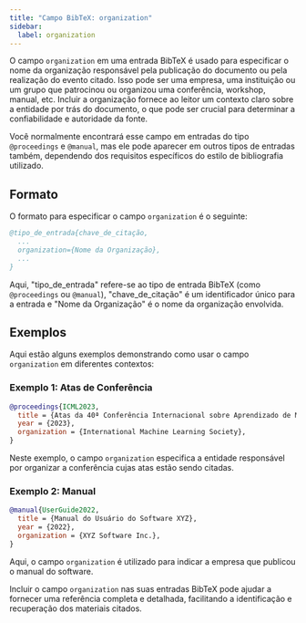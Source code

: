 ```yaml
---
title: "Campo BibTeX: organization"
sidebar:
  label: organization
---
```



O campo `organization` em uma entrada BibTeX é usado para especificar o nome da organização responsável pela publicação do documento ou pela realização do evento citado. Isso pode ser uma empresa, uma instituição ou um grupo que patrocinou ou organizou uma conferência, workshop, manual, etc. Incluir a organização fornece ao leitor um contexto claro sobre a entidade por trás do documento, o que pode ser crucial para determinar a confiabilidade e autoridade da fonte.

<CiteDrive />

Você normalmente encontrará esse campo em entradas do tipo `@proceedings` e `@manual`, mas ele pode aparecer em outros tipos de entradas também, dependendo dos requisitos específicos do estilo de bibliografia utilizado.

## Formato

O formato para especificar o campo `organization` é o seguinte:

```bibtex
@tipo_de_entrada{chave_de_citação,
  ...
  organization={Nome da Organização},
  ...
}
```

Aqui, "tipo_de_entrada" refere-se ao tipo de entrada BibTeX (como `@proceedings` ou `@manual`), "chave_de_citação" é um identificador único para a entrada e "Nome da Organização" é o nome da organização envolvida.

## Exemplos

Aqui estão alguns exemplos demonstrando como usar o campo `organization` em diferentes contextos:

### Exemplo 1: Atas de Conferência

```bibtex
@proceedings{ICML2023,
  title = {Atas da 40ª Conferência Internacional sobre Aprendizado de Máquina},
  year = {2023},
  organization = {International Machine Learning Society},
}
```

Neste exemplo, o campo `organization` especifica a entidade responsável por organizar a conferência cujas atas estão sendo citadas.

### Exemplo 2: Manual

```bibtex
@manual{UserGuide2022,
  title = {Manual do Usuário do Software XYZ},
  year = {2022},
  organization = {XYZ Software Inc.},
}
```

Aqui, o campo `organization` é utilizado para indicar a empresa que publicou o manual do software.

Incluir o campo `organization` nas suas entradas BibTeX pode ajudar a fornecer uma referência completa e detalhada, facilitando a identificação e recuperação dos materiais citados.
